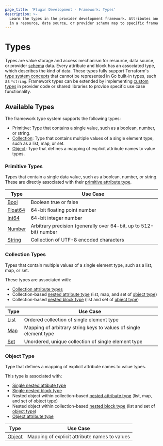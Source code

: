 ```yaml
---
page_title: 'Plugin Development - Framework: Types'
description: >-
  Learn the types in the provider development framework. Attributes and blocks
  in a resource, data source, or provider schema map to specific framework types.
---
```


# Types

Types are value storage and access mechanism for resource, data source, or provider [schema](/terraform/plugin/framework/handling-data/schemas) data. Every attribute and block has an associated type, which describes the kind of data. These types fully support Terraform's [type system concepts](/terraform/plugin/framework/handling-data/terraform-concepts) that cannot be represented in Go built-in types, such as `*string`. Framework types can be extended by implementing [custom types](/terraform/plugin/framework/handling-data/types/custom) in provider code or shared libraries to provide specific use case functionality.

## Available Types

The framework type system supports the following types:

- [Primitive](#primitive-types): Type that contains a single value, such as a boolean, number, or string.
- [Collection](#collection-types): Type that contains multiple values of a single element type, such as a list, map, or set.
- [Object](#object-type): Type that defines a mapping of explicit attribute names to value types.

### Primitive Types

Types that contain a single data value, such as a boolean, number, or string. These are directly associated with their [primitive attribute type](/terraform/plugin/framework/handling-data/attributes#primitive-attribute-types).

| Type | Use Case |
|----------------|----------|
| [Bool](/terraform/plugin/framework/handling-data/types/bool) | Boolean true or false |
| [Float64](/terraform/plugin/framework/handling-data/types/float64) | 64-bit floating point number |
| [Int64](/terraform/plugin/framework/handling-data/types/int64) | 64-bit integer number |
| [Number](/terraform/plugin/framework/handling-data/types/number) | Arbitrary precision (generally over 64-bit, up to 512-bit) number |
| [String](/terraform/plugin/framework/handling-data/types/string) | Collection of UTF-8 encoded characters |

### Collection Types

Types that contain multiple values of a single element type, such as a list, map, or set.

These types are associated with:

- [Collection attribute types](/terraform/plugin/framework/handling-data/attributes#collection-attribute-types)
- Collection-based [nested attribute type](/terraform/plugin/framework/handling-data/attributes#nested-attribute-types) (list, map, and set of [object type](#object-type))
- Collection-based [nested block type](/terraform/plugin/framework/handling-data/blocks) (list and set of [object type](#object-type))

| Type | Use Case |
|----------------|----------|
| [List](/terraform/plugin/framework/handling-data/types/list) | Ordered collection of single element type |
| [Map](/terraform/plugin/framework/handling-data/types/map) | Mapping of arbitrary string keys to values of single element type |
| [Set](/terraform/plugin/framework/handling-data/types/set) | Unordered, unique collection of single element type |

### Object Type

Type that defines a mapping of explicit attribute names to value types.

This type is associated with:

- [Single nested attibute type](/terraform/plugin/framework/handling-data/attributes/single-nested)
- [Single nested block type](/terraform/plugin/framework/handling-data/blocks/single-nested)
- Nested object within collection-based [nested attribute type](/terraform/plugin/framework/handling-data/attributes#nested-attribute-types) (list, map, and set of [object type](#object-type))
- Nested object within collection-based [nested block type](/terraform/plugin/framework/handling-data/blocks) (list and set of [object type](#object-type))
- [Object attribute type](/terraform/plugin/framework/handling-data/attributes#collection-attribute-types)

| Type | Use Case |
|----------------|----------|
| [Object](/terraform/plugin/framework/handling-data/types/object) | Mapping of explicit attribute names to values |
